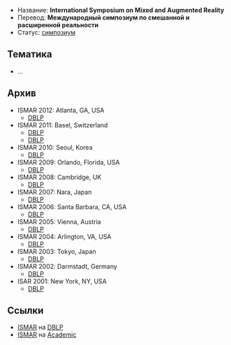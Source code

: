 * Название: '''International Symposium on Mixed and Augmented Reality'''
* Перевод: '''Международный симпозиум по смешанной и расширенной реальности'''
* Статус: [[Symposium|симпозиум]]

== Тематика ==
* …

== Архив ==
* ISMAR 2012: Atlanta, GA, USA
** [http://dblp.uni-trier.de/db/conf/ismar/ismar2012.html DBLP]
* ISMAR 2011: Basel, Switzerland
** [http://dblp.uni-trier.de/db/conf/ismar/ismar2011.html DBLP]
** [http://dblp.uni-trier.de/db/conf/ismar/ismar-amh2011.html DBLP]
* ISMAR 2010: Seoul, Korea
** [http://dblp.uni-trier.de/db/conf/ismar/ismar2010.html DBLP]
* ISMAR 2009: Orlando, Florida, USA
** [http://dblp.uni-trier.de/db/conf/ismar/ismar2009.html DBLP]
* ISMAR 2008: Cambridge, UK
** [http://dblp.uni-trier.de/db/conf/ismar/ismar2008.html DBLP]
* ISMAR 2007: Nara, Japan
** [http://dblp.uni-trier.de/db/conf/ismar/ismar2007.html DBLP]
* ISMAR 2006: Santa Barbara, CA, USA
** [http://dblp.uni-trier.de/db/conf/ismar/ismar2006.html DBLP]
* ISMAR 2005: Vienna, Austria
** [http://dblp.uni-trier.de/db/conf/ismar/ismar2005.html DBLP]
* ISMAR 2004: Arlington, VA, USA
** [http://dblp.uni-trier.de/db/conf/ismar/ismar2004.html DBLP]
* ISMAR 2003: Tokyo, Japan
** [http://dblp.uni-trier.de/db/conf/ismar/ismar2003.html DBLP]
* ISMAR 2002: Darmstadt, Germany
** [http://dblp.uni-trier.de/db/conf/ismar/ismar2002.html DBLP]
* ISAR 2001: New York, NY, USA
** [http://dblp.uni-trier.de/db/conf/ismar/isar2001.html DBLP]

== Ссылки ==
* [http://dblp.uni-trier.de/db/conf/ismar/ ISMAR] на [[DBLP]]
* [http://academic.research.microsoft.com/Conference/90/ ISMAR] на [[Academic]]
